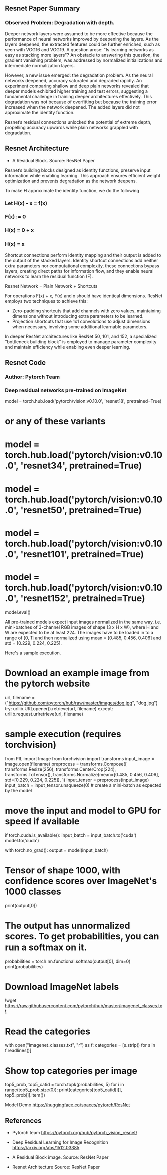 ## Resnet Paper Summary

### Observed Problem: Degradation with depth.

Deeper network layers were assumed to be more effective because the performance of neural networks improved by deepening the layers.
As the layers deepened, the extracted features could be further enriched, such as seen with VGG16 and VGG19.
A question arose: "Is learning networks as easy as stacking more layers"?
An obstacle to answering this question, the gradient vanishing problem, was addressed by normalized initializations and intermediate normalization layers.

However, a new issue emerged: the degradation problem. As the neural networks deepened, accuracy saturated and degraded rapidly. An experiment comparing shallow and deep plain networks revealed that deeper models exhibited higher training and test errors, suggesting a fundamental challenge in training deeper architectures effectively. This degradation was not because of overfitting but because the training error increased when the network deepened. The added layers did not approximate the identity function.

Resnet’s residual connections unlocked the potential of extreme depth, propelling accuracy upwards while plain networks grappled with degradation.

## Resnet Architecture

- A Residual Block. Source: ResNet Paper

Resnet’s building blocks designed as identity functions, preserve input information while enabling learning. This approach ensures efficient weight optimization and prevents degradation as the network deepens.

To make H approximate the identity function, we do the following

### Let H(x) - x = f(x)

### F(x) := 0

### H(x) = 0 + x

### H(x) = x

Shortcut connections perform identity mapping and their output is added to the output of the stacked layers. Identity shortcut connections add neither extra parameters nor
computational complexity, these connections bypass layers, creating direct paths for information flow, and they enable neural networks to learn the residual function (F).

Resnet Network = Plain Network + Shortcuts

For operations F(x) + x, F(x) and x should have identical dimensions.
ResNet employs two techniques to achieve this:

- Zero-padding shortcuts that add channels with zero values, maintaining dimensions without introducing extra parameters to be learned.
- Projection shortcuts that use 1x1 convolutions to adjust dimensions when necessary, involving some additional learnable parameters.

In deeper ResNet architectures like ResNet 50, 101, and 152, a specialized "bottleneck building block" is employed to manage parameter complexity and maintain efficiency while enabling even deeper learning.

## Resnet Code

### Author: Pytorch Team

### Deep residual networks pre-trained on ImageNet

model = torch.hub.load('pytorch/vision:v0.10.0', 'resnet18', pretrained=True)
# or any of these variants
# model = torch.hub.load('pytorch/vision:v0.10.0', 'resnet34', pretrained=True)
# model = torch.hub.load('pytorch/vision:v0.10.0', 'resnet50', pretrained=True)
# model = torch.hub.load('pytorch/vision:v0.10.0', 'resnet101', pretrained=True)
# model = torch.hub.load('pytorch/vision:v0.10.0', 'resnet152', pretrained=True)
model.eval()

All pre-trained models expect input images normalized in the same way, i.e. mini-batches of 3-channel RGB images of shape (3 x H x W), where H and W are expected to be at least 224. The images have to be loaded in to a range of [0, 1] and then normalized using mean = [0.485, 0.456, 0.406] and std = [0.229, 0.224, 0.225].

Here's a sample execution.

# Download an example image from the pytorch website

url, filename = ("https://github.com/pytorch/hub/raw/master/images/dog.jpg", "dog.jpg")
try: urllib.URLopener().retrieve(url, filename)
except: urllib.request.urlretrieve(url, filename)

# sample execution (requires torchvision)

from PIL import Image
from torchvision import transforms
input_image = Image.open(filename)
preprocess = transforms.Compose([
transforms.Resize(256),
transforms.CenterCrop(224),
transforms.ToTensor(),
transforms.Normalize(mean=[0.485, 0.456, 0.406], std=[0.229, 0.224, 0.225]),
])
input_tensor = preprocess(input_image)
input_batch = input_tensor.unsqueeze(0) # create a mini-batch as expected by the model

# move the input and model to GPU for speed if available

if torch.cuda.is_available():
input_batch = input_batch.to('cuda')
model.to('cuda')

with torch.no_grad():
output = model(input_batch)

# Tensor of shape 1000, with confidence scores over ImageNet's 1000 classes

print(output[0])

# The output has unnormalized scores. To get probabilities, you can run a softmax on it.

probabilities = torch.nn.functional.softmax(output[0], dim=0)
print(probabilities)

# Download ImageNet labels

!wget https://raw.githubusercontent.com/pytorch/hub/master/imagenet_classes.txt

# Read the categories

with open("imagenet_classes.txt", "r") as f:
categories = [s.strip() for s in f.readlines()]

# Show top categories per image

top5_prob, top5_catid = torch.topk(probabilities, 5)
for i in range(top5_prob.size(0)):
print(categories[top5_catid[i]], top5_prob[i].item())

Model Demo https://huggingface.co/spaces/pytorch/ResNet

## References

- Pytorch team https://pytorch.org/hub/pytorch_vision_resnet/

- Deep Residual Learning for Image Recognition https://arxiv.org/abs/1512.03385

- A Residual Block image. Source: ResNet Paper

- Resnet Architecture Source: ResNet Paper
